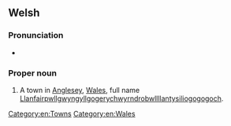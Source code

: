 ==Welsh==

===Pronunciation===
* {{a|cy-N}} {{IPA|cy|[ɬanvair​pʊɬˌɡwɨ̞ŋɡɨ̞ɬ]}}

===Proper noun===
{{en-proper noun}}

# A town in [[Anglesey]], [[Wales]], full name [[Llanfairpwllgwyngyllgogerychwyrndrobwllllantysiliogogogoch]].

[[Category:en:Towns]]
[[Category:en:Wales]]
